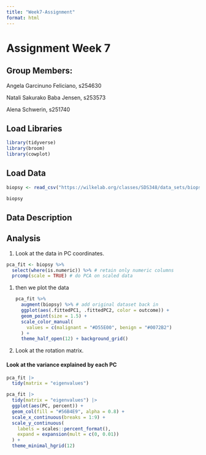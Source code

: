 ```yaml
---
title: "Week7-Assignment"
format: html
---
```


# Assignment Week 7

## Group Members:

Angela Garcinuno Feliciano, s254630

Natali Sakurako Baba Jensen, s253573

Alena Schwerin, s251740

## Load Libraries

```r
library(tidyverse)
library(broom)
library(cowplot)
```

## Load Data

```r
biopsy <- read_csv("https://wilkelab.org/classes/SDS348/data_sets/biopsy.csv")
```

```r
biopsy
```

## Data Description

## Analysis

1.  Look at the data in PC coordinates.

```r
pca_fit <- biopsy %>% 
  select(where(is.numeric)) %>% # retain only numeric columns
  prcomp(scale = TRUE) # do PCA on scaled data

```

1.  then we plot the data

    ```r
    pca_fit %>%
      augment(biopsy) %>% # add original dataset back in
      ggplot(aes(.fittedPC1, .fittedPC2, color = outcome)) + 
      geom_point(size = 1.5) +
      scale_color_manual(
        values = c(malignant = "#D55E00", benign = "#0072B2")
      ) +
      theme_half_open(12) + background_grid()
    ```

2.  Look at the rotation matrix.

#### Look at the variance explained by each PC

```r
pca_fit |> 
  tidy(matrix = "eigenvalues")
```

```r
pca_fit |> 
  tidy(matrix = "eigenvalues") |> 
  ggplot(aes(PC, percent)) +
  geom_col(fill = "#56B4E9", alpha = 0.8) +
  scale_x_continuous(breaks = 1:9) +
  scale_y_continuous(
    labels = scales::percent_format(),
    expand = expansion(mult = c(0, 0.01))
  ) +
  theme_minimal_hgrid(12)
```
